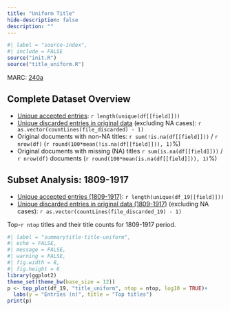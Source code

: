 ```yaml
---
title: "Uniform Title"
hide-description: false
description: ""
---
```


```r
#| label = "source-index",
#| include = FALSE
source("init.R")
source("title_uniform.R")
```

MARC: [240a](https://www.loc.gov/marc/bibliographic/bd240.html)


## Complete Dataset Overview

-   [Unique accepted entries](dataTable/data_table.html?path=../%60r%20file_accepted%60): `r length(unique(df[[field]]))`
-   [Unique discarded entries in original data](dataTable/data_table.html?path=../%60r%20file_discarded%60) (excluding NA cases): `r as.vector(countLines(file_discarded) - 1)`
-   Original documents with non-NA titles: `r sum(!is.na(df[[field]]))` / `r nrow(df)` (`r round(100*mean(!is.na(df[[field]])), 1)`%)
-   Original documents with missing (NA) titles `r sum(is.na(df[[field]]))` / `r nrow(df)` documents (`r round(100*mean(is.na(df[[field]])), 1)`%)

## Subset Analysis: 1809-1917

-   [Unique accepted entries (1809-1917)](dataTable/data_table.html?path=../%60r%20file_accepted%60): `r length(unique(df_19[[field]]))`
-   [Unique discarded entries in original data (1809-1917)](dataTable/data_table.html?path=../%60r%20file_discarded_19%60) (excluding NA cases): `r as.vector(countLines(file_discarded_19) - 1)`

Top-`r ntop` titles and their title counts for 1809-1917 period.

```r
#| label = "summarytitle-title-uniform",
#| echo = FALSE,
#| message = FALSE,
#| warning = FALSE,
#| fig.width = 8,
#| fig.height = 6
library(ggplot2)
theme_set(theme_bw(base_size = 12))
p <- top_plot(df_19, "title_uniform", ntop = ntop, log10 = TRUE)+
  labs(y = "Entries (n)", title = "Top titles")
print(p)
```
